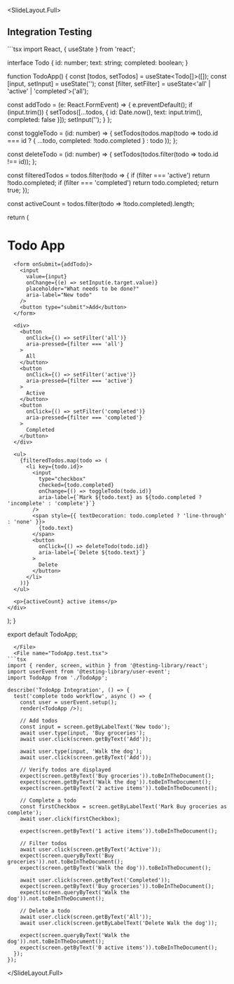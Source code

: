 
<SlideLayout.Full>
## Integration Testing

<CodeDisplay>
  <File name="TodoApp.tsx">
```tsx
import React, { useState } from 'react';

interface Todo {
  id: number;
  text: string;
  completed: boolean;
}

function TodoApp() {
  const [todos, setTodos] = useState<Todo[]>([]);
  const [input, setInput] = useState('');
  const [filter, setFilter] = useState<'all' | 'active' | 'completed'>('all');

  const addTodo = (e: React.FormEvent) => {
    e.preventDefault();
    if (input.trim()) {
      setTodos([...todos, {
        id: Date.now(),
        text: input.trim(),
        completed: false
      }]);
      setInput('');
    }
  };

  const toggleTodo = (id: number) => {
    setTodos(todos.map(todo =>
      todo.id === id ? { ...todo, completed: !todo.completed } : todo
    ));
  };

  const deleteTodo = (id: number) => {
    setTodos(todos.filter(todo => todo.id !== id));
  };

  const filteredTodos = todos.filter(todo => {
    if (filter === 'active') return !todo.completed;
    if (filter === 'completed') return todo.completed;
    return true;
  });

  const activeCount = todos.filter(todo => !todo.completed).length;

  return (
    <div>
      <h1>Todo App</h1>
      
      <form onSubmit={addTodo}>
        <input
          value={input}
          onChange={(e) => setInput(e.target.value)}
          placeholder="What needs to be done?"
          aria-label="New todo"
        />
        <button type="submit">Add</button>
      </form>

      <div>
        <button 
          onClick={() => setFilter('all')}
          aria-pressed={filter === 'all'}
        >
          All
        </button>
        <button 
          onClick={() => setFilter('active')}
          aria-pressed={filter === 'active'}
        >
          Active
        </button>
        <button 
          onClick={() => setFilter('completed')}
          aria-pressed={filter === 'completed'}
        >
          Completed
        </button>
      </div>

      <ul>
        {filteredTodos.map(todo => (
          <li key={todo.id}>
            <input
              type="checkbox"
              checked={todo.completed}
              onChange={() => toggleTodo(todo.id)}
              aria-label={`Mark ${todo.text} as ${todo.completed ? 'incomplete' : 'complete'}`}
            />
            <span style={{ textDecoration: todo.completed ? 'line-through' : 'none' }}>
              {todo.text}
            </span>
            <button 
              onClick={() => deleteTodo(todo.id)}
              aria-label={`Delete ${todo.text}`}
            >
              Delete
            </button>
          </li>
        ))}
      </ul>

      <p>{activeCount} active items</p>
    </div>
  );
}

export default TodoApp;
```
  </File>
  <File name="TodoApp.test.tsx">
```tsx
import { render, screen, within } from '@testing-library/react';
import userEvent from '@testing-library/user-event';
import TodoApp from './TodoApp';

describe('TodoApp Integration', () => {
  test('complete todo workflow', async () => {
    const user = userEvent.setup();
    render(<TodoApp />);

    // Add todos
    const input = screen.getByLabelText('New todo');
    await user.type(input, 'Buy groceries');
    await user.click(screen.getByText('Add'));
    
    await user.type(input, 'Walk the dog');
    await user.click(screen.getByText('Add'));

    // Verify todos are displayed
    expect(screen.getByText('Buy groceries')).toBeInTheDocument();
    expect(screen.getByText('Walk the dog')).toBeInTheDocument();
    expect(screen.getByText('2 active items')).toBeInTheDocument();

    // Complete a todo
    const firstCheckbox = screen.getByLabelText('Mark Buy groceries as complete');
    await user.click(firstCheckbox);
    
    expect(screen.getByText('1 active items')).toBeInTheDocument();

    // Filter todos
    await user.click(screen.getByText('Active'));
    expect(screen.queryByText('Buy groceries')).not.toBeInTheDocument();
    expect(screen.getByText('Walk the dog')).toBeInTheDocument();

    await user.click(screen.getByText('Completed'));
    expect(screen.getByText('Buy groceries')).toBeInTheDocument();
    expect(screen.queryByText('Walk the dog')).not.toBeInTheDocument();

    // Delete a todo
    await user.click(screen.getByText('All'));
    await user.click(screen.getByLabelText('Delete Walk the dog'));
    
    expect(screen.queryByText('Walk the dog')).not.toBeInTheDocument();
    expect(screen.getByText('0 active items')).toBeInTheDocument();
  });
});
```
  </File>
</CodeDisplay>

</SlideLayout.Full>